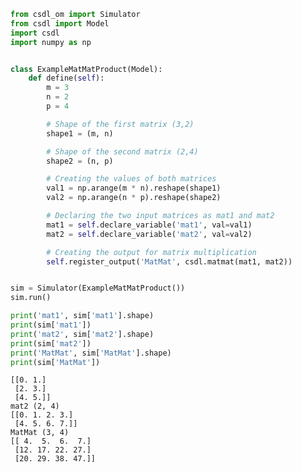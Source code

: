 ```py
from csdl_om import Simulator
from csdl import Model
import csdl
import numpy as np


class ExampleMatMatProduct(Model):
    def define(self):
        m = 3
        n = 2
        p = 4

        # Shape of the first matrix (3,2)
        shape1 = (m, n)

        # Shape of the second matrix (2,4)
        shape2 = (n, p)

        # Creating the values of both matrices
        val1 = np.arange(m * n).reshape(shape1)
        val2 = np.arange(n * p).reshape(shape2)

        # Declaring the two input matrices as mat1 and mat2
        mat1 = self.declare_variable('mat1', val=val1)
        mat2 = self.declare_variable('mat2', val=val2)

        # Creating the output for matrix multiplication
        self.register_output('MatMat', csdl.matmat(mat1, mat2))


sim = Simulator(ExampleMatMatProduct())
sim.run()

print('mat1', sim['mat1'].shape)
print(sim['mat1'])
print('mat2', sim['mat2'].shape)
print(sim['mat2'])
print('MatMat', sim['MatMat'].shape)
print(sim['MatMat'])
```


```mat1 (3, 2)
[[0. 1.]
 [2. 3.]
 [4. 5.]]
mat2 (2, 4)
[[0. 1. 2. 3.]
 [4. 5. 6. 7.]]
MatMat (3, 4)
[[ 4.  5.  6.  7.]
 [12. 17. 22. 27.]
 [20. 29. 38. 47.]]
```
